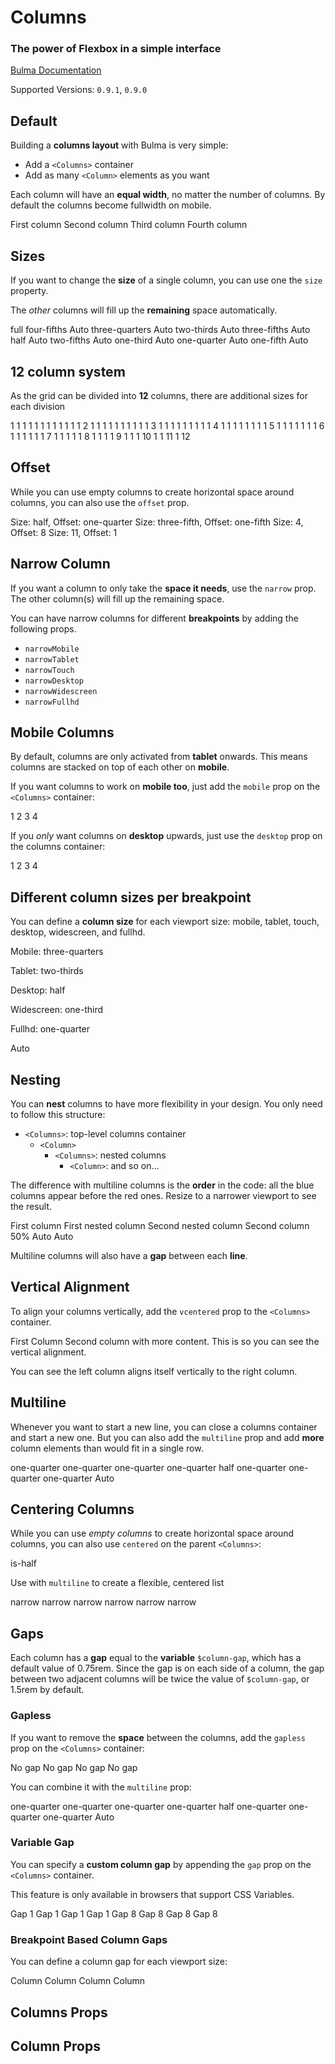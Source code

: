 

<Meta title="Layout/Columns" component={Columns} />

# Columns

### The power of **Flexbox** in a simple interface

[Bulma Documentation](https://bulma.io/documentation/columns/basics/)

Supported Versions: `0.9.1`, `0.9.0`

## Default

Building a **columns layout** with Bulma is very simple:

- Add a `<Columns>` container
- Add as many `<Column>` elements as you want

Each column will have an **equal width**, no matter the number of columns. By default the columns become fullwidth on mobile.

<Canvas>
  <Story name="Default">
    <Columns className="has-text-centered">
      <Column>
        <Notification color="primary">First column</Notification>
      </Column>
      <Column>
        <Notification color="primary">Second column</Notification>
      </Column>
      <Column>
        <Notification color="primary">Third column</Notification>
      </Column>
      <Column>
        <Notification color="primary">Fourth column</Notification>
      </Column>
    </Columns>
  </Story>
</Canvas>

## Sizes

If you want to change the **size** of a single column, you can use one the `size` property.

The *other* columns will fill up the **remaining** space automatically.

<Canvas>
  <Story name="Sizes">
    <Columns className="has-text-centered">
      <Column size="full">
        <Notification color="primary">full</Notification>
      </Column>
    </Columns>
    <Columns className="has-text-centered">
      <Column size="four-fifths">
        <Notification color="primary">four-fifths</Notification>
      </Column>
      <Column>
        <Notification>Auto</Notification>
      </Column>
    </Columns>
    <Columns className="has-text-centered">
      <Column size="three-quarters">
        <Notification color="primary">three-quarters</Notification>
      </Column>
      <Column>
        <Notification>Auto</Notification>
      </Column>
    </Columns>
    <Columns className="has-text-centered">
      <Column size="two-thirds">
        <Notification color="primary">two-thirds</Notification>
      </Column>
      <Column>
        <Notification>Auto</Notification>
      </Column>
    </Columns>
    <Columns className="has-text-centered">
      <Column size="three-fifths">
        <Notification color="primary">three-fifths</Notification>
      </Column>
      <Column>
        <Notification>Auto</Notification>
      </Column>
    </Columns>
    <Columns className="has-text-centered">
      <Column size="half">
        <Notification color="primary">half</Notification>
      </Column>
      <Column>
        <Notification>Auto</Notification>
      </Column>
    </Columns>
    <Columns className="has-text-centered">
      <Column size="two-fifths">
        <Notification color="primary">two-fifths</Notification>
      </Column>
      <Column>
        <Notification>Auto</Notification>
      </Column>
    </Columns>
    <Columns className="has-text-centered">
      <Column size="one-third">
        <Notification color="primary">one-third</Notification>
      </Column>
      <Column>
        <Notification>Auto</Notification>
      </Column>
    </Columns>
    <Columns className="has-text-centered">
      <Column size="one-quarter">
        <Notification color="primary">one-quarter</Notification>
      </Column>
      <Column>
        <Notification>Auto</Notification>
      </Column>
    </Columns>
    <Columns className="has-text-centered">
      <Column size="one-fifth">
        <Notification color="primary">one-fifth</Notification>
      </Column>
      <Column>
        <Notification>Auto</Notification>
      </Column>
    </Columns>
  </Story>
</Canvas>

## 12 column system

As the grid can be divided into **12** columns, there are additional sizes for each division

<Canvas>
  <Story name="12 column sizes">
    <Columns className="has-text-centered">
      <Column size="1">
        <Notification color="primary">1</Notification>
      </Column>
      <Column size="1"><Notification>1</Notification></Column>
      <Column size="1"><Notification>1</Notification></Column>
      <Column size="1"><Notification>1</Notification></Column>
      <Column size="1"><Notification>1</Notification></Column>
      <Column size="1"><Notification>1</Notification></Column>
      <Column size="1"><Notification>1</Notification></Column>
      <Column size="1"><Notification>1</Notification></Column>
      <Column size="1"><Notification>1</Notification></Column>
      <Column size="1"><Notification>1</Notification></Column>
      <Column size="1"><Notification>1</Notification></Column>
      <Column size="1"><Notification>1</Notification></Column>
    </Columns>
    <Columns className="has-text-centered">
      <Column size="2">
        <Notification color="primary">2</Notification>
      </Column>
      <Column size="1"><Notification>1</Notification></Column>
      <Column size="1"><Notification>1</Notification></Column>
      <Column size="1"><Notification>1</Notification></Column>
      <Column size="1"><Notification>1</Notification></Column>
      <Column size="1"><Notification>1</Notification></Column>
      <Column size="1"><Notification>1</Notification></Column>
      <Column size="1"><Notification>1</Notification></Column>
      <Column size="1"><Notification>1</Notification></Column>
      <Column size="1"><Notification>1</Notification></Column>
      <Column size="1"><Notification>1</Notification></Column>
    </Columns>
    <Columns className="has-text-centered">
      <Column size="3">
        <Notification color="primary">3</Notification>
      </Column>
      <Column size="1"><Notification>1</Notification></Column>
      <Column size="1"><Notification>1</Notification></Column>
      <Column size="1"><Notification>1</Notification></Column>
      <Column size="1"><Notification>1</Notification></Column>
      <Column size="1"><Notification>1</Notification></Column>
      <Column size="1"><Notification>1</Notification></Column>
      <Column size="1"><Notification>1</Notification></Column>
      <Column size="1"><Notification>1</Notification></Column>
      <Column size="1"><Notification>1</Notification></Column>
    </Columns>
    <Columns className="has-text-centered">
      <Column size="4">
        <Notification color="primary">4</Notification>
      </Column>
      <Column size="1"><Notification>1</Notification></Column>
      <Column size="1"><Notification>1</Notification></Column>
      <Column size="1"><Notification>1</Notification></Column>
      <Column size="1"><Notification>1</Notification></Column>
      <Column size="1"><Notification>1</Notification></Column>
      <Column size="1"><Notification>1</Notification></Column>
      <Column size="1"><Notification>1</Notification></Column>
      <Column size="1"><Notification>1</Notification></Column>
    </Columns>
    <Columns className="has-text-centered">
      <Column size="5">
        <Notification color="primary">5</Notification>
      </Column>
      <Column size="1"><Notification>1</Notification></Column>
      <Column size="1"><Notification>1</Notification></Column>
      <Column size="1"><Notification>1</Notification></Column>
      <Column size="1"><Notification>1</Notification></Column>
      <Column size="1"><Notification>1</Notification></Column>
      <Column size="1"><Notification>1</Notification></Column>
      <Column size="1"><Notification>1</Notification></Column>
    </Columns>
    <Columns className="has-text-centered">
      <Column size="6">
        <Notification color="primary">6</Notification>
      </Column>
      <Column size="1"><Notification>1</Notification></Column>
      <Column size="1"><Notification>1</Notification></Column>
      <Column size="1"><Notification>1</Notification></Column>
      <Column size="1"><Notification>1</Notification></Column>
      <Column size="1"><Notification>1</Notification></Column>
      <Column size="1"><Notification>1</Notification></Column>
    </Columns>
    <Columns className="has-text-centered">
      <Column size="7">
        <Notification color="primary">7</Notification>
      </Column>
      <Column size="1"><Notification>1</Notification></Column>
      <Column size="1"><Notification>1</Notification></Column>
      <Column size="1"><Notification>1</Notification></Column>
      <Column size="1"><Notification>1</Notification></Column>
      <Column size="1"><Notification>1</Notification></Column>
    </Columns>
    <Columns className="has-text-centered">
      <Column size="8">
        <Notification color="primary">8</Notification>
      </Column>
      <Column size="1"><Notification>1</Notification></Column>
      <Column size="1"><Notification>1</Notification></Column>
      <Column size="1"><Notification>1</Notification></Column>
      <Column size="1"><Notification>1</Notification></Column>
    </Columns>
    <Columns className="has-text-centered">
      <Column size="9">
        <Notification color="primary">9</Notification>
      </Column>
      <Column size="1"><Notification>1</Notification></Column>
      <Column size="1"><Notification>1</Notification></Column>
      <Column size="1"><Notification>1</Notification></Column>
    </Columns>
    <Columns className="has-text-centered">
      <Column size="10">
        <Notification color="primary">10</Notification>
      </Column>
      <Column size="1"><Notification>1</Notification></Column>
      <Column size="1"><Notification>1</Notification></Column>
    </Columns>
    <Columns className="has-text-centered">
      <Column size="11">
        <Notification color="primary">11</Notification>
      </Column>
      <Column size="1"><Notification>1</Notification></Column>
    </Columns>
    <Columns className="has-text-centered">
      <Column size="12">
        <Notification color="primary">12</Notification>
      </Column>
    </Columns>
  </Story>
</Canvas>

## Offset

While you can use empty columns to create horizontal space around columns, you can also use the `offset` prop.

<Canvas>
  <Story name="Offset">
    <Columns className="has-text-centered">
      <Column size="half" offset="one-quarter">
        <Notification color="primary">Size: half, Offset: one-quarter</Notification>
      </Column>
    </Columns>
    <Columns className="has-text-centered">
      <Column size="three-fifths" offset="one-fifth">
        <Notification color="primary">Size: three-fifth, Offset: one-fifth</Notification>
      </Column>
    </Columns>
    <Columns className="has-text-centered">
      <Column size="4" offset="8">
        <Notification color="primary">Size: 4, Offset: 8</Notification>
      </Column>
    </Columns>
    <Columns className="has-text-centered">
      <Column size="11" offset="1">
        <Notification color="primary">Size: 11, Offset: 1</Notification>
      </Column>
    </Columns>
  </Story>
</Canvas>

## Narrow Column

If you want a column to only take the **space it needs**, use the `narrow` prop. The other column(s) will fill up the remaining space.

<Canvas>
  <Story name="Narrow">
    <Columns className="has-text-centered">
      <Column narrow>
        <Box style={{ width: 200 }}>
          <Title size="5">Narrow Column</Title>
          <Title subtitle>This column is only 200px wide</Title>
        </Box>
      </Column>
      <Column>
        <Box>
          <Title size="5">Flexible Column</Title>
          <Title subtitle>This column will take up the remaining space available.</Title>
        </Box>
      </Column>
    </Columns>
  </Story>
</Canvas>

You can have narrow columns for different **breakpoints** by adding the following props.

- `narrowMobile`
- `narrowTablet`
- `narrowTouch`
- `narrowDesktop`
- `narrowWidescreen`
- `narrowFullhd`

## Mobile Columns

By default, columns are only activated from **tablet** onwards. This means columns are stacked on top of each other on **mobile**.

If you want columns to work on **mobile too**, just add the `mobile` prop on the `<Columns>` container:

<Canvas>
  <Story name="Mobile">
    <Columns className="has-text-centered" mobile>
      <Column><Notification color="primary">1</Notification></Column>
      <Column><Notification color="primary">2</Notification></Column>
      <Column><Notification color="primary">3</Notification></Column>
      <Column><Notification color="primary">4</Notification></Column>
    </Columns>
  </Story>
</Canvas>

If you *only* want columns on **desktop** upwards, just use the `desktop` prop on the columns container:

<Canvas>
  <Story name="Desktop">
    <Columns className="has-text-centered" desktop>
      <Column><Notification color="primary">1</Notification></Column>
      <Column><Notification color="primary">2</Notification></Column>
      <Column><Notification color="primary">3</Notification></Column>
      <Column><Notification color="primary">4</Notification></Column>
    </Columns>
  </Story>
</Canvas>

## Different column sizes per breakpoint

You can define a **column size** for each viewport size: mobile, tablet, touch, desktop, widescreen, and fullhd.

<Canvas>
  <Story name="Multiple Breakpoints">
    <Columns className="has-text-centered" mobile>
      <Column
        mobileSize="three-quarters"
        tabletSize="two-thirds"
        desktopSize="half"
        widescreenSize="one-third"
        fullhdSize="one-quarter"
      >
        <Notification color="primary">
          <p>Mobile: three-quarters</p>
          <p>Tablet: two-thirds</p>
          <p>Desktop: half</p>
          <p>Widescreen: one-third</p>
          <p>Fullhd: one-quarter</p>
        </Notification>
      </Column>
      <Column>
        <Notification>Auto</Notification>
      </Column>
    </Columns>
  </Story>
</Canvas>

## Nesting

You can **nest** columns to have more flexibility in your design. You only need to follow this structure:

- `<Columns>`: top-level columns container
  - `<Column>`
    - `<Columns>`: nested columns
      - `<Column>`: and so on...

The difference with multiline columns is the **order** in the code: all the blue columns appear before the red ones. Resize to a narrower viewport to see the result.

<Canvas>
  <Story name="Multiline Nesting">
    <Columns className="has-text-centered">
      <Column>
        <Notification color="info">First column</Notification>
        <Columns mobile>
          <Column>
            <Notification color="info">First nested column</Notification>
          </Column>
          <Column>
            <Notification color="info">Second nested column</Notification>
          </Column>
        </Columns>
      </Column>
      <Column>
        <Notification color="danger">Second column</Notification>
        <Columns mobile>
          <Column size="half">
            <Notification color="danger">50%</Notification>
          </Column>
          <Column>
            <Notification color="danger">Auto</Notification>
          </Column>
          <Column>
            <Notification color="danger">Auto</Notification>
          </Column>
        </Columns>
      </Column>
    </Columns>
  </Story>
</Canvas>

Multiline columns will also have a **gap** between each **line**.

## Vertical Alignment

To align your columns vertically, add the `vcentered` prop to the `<Columns>` container.

<Canvas>
  <Story name="Vertical Alignment">
    <Columns vcentered>
      <Column size="8">
        <Notification color="primary">First Column</Notification>
      </Column>
      <Column>
        <Notification color="primary">
          Second column with more content. This is so you can see the vertical alignment.
        </Notification>
      </Column>
    </Columns>
  </Story>
</Canvas>

You can see the left column aligns itself vertically to the right column.

## Multiline

Whenever you want to start a new line, you can close a columns container and start a new one. But you can also add the `multiline` prop and add **more** column elements than would fit in a single row.

<Canvas>
  <Story name="Multiline">
    <Columns className="has-text-centered" multiline mobile>
      <Column size="one-quarter">
        <Notification color="primary">one-quarter</Notification>
      </Column>
      <Column size="one-quarter">
        <Notification color="primary">one-quarter</Notification>
      </Column>
      <Column size="one-quarter">
        <Notification color="primary">one-quarter</Notification>
      </Column>
      <Column size="one-quarter">
        <Notification color="primary">one-quarter</Notification>
      </Column>
      <Column size="half">
        <Notification color="primary">half</Notification>
      </Column>
      <Column size="one-quarter">
        <Notification color="primary">one-quarter</Notification>
      </Column>
      <Column size="one-quarter">
        <Notification color="primary">one-quarter</Notification>
      </Column>
      <Column size="one-quarter">
        <Notification color="primary">one-quarter</Notification>
      </Column>
      <Column>
        <Notification color="primary">Auto</Notification>
      </Column>
    </Columns>
  </Story>
</Canvas>

## Centering Columns

While you can use *empty columns* to create horizontal space around columns, you can also use `centered` on the parent `<Columns>`:

<Canvas>
  <Story name="Centered">
    <Columns className="has-text-centered" mobile centered>
      <Column size="half">
        <Notification color="primary">is-half</Notification>
      </Column>
    </Columns>
  </Story>
</Canvas>

Use with `multiline` to create a flexible, centered list

<Canvas>
  <Story name="Centered multiline">
    <Columns className="has-text-centered" mobile multiline centered>
      <Column narrow>
        <Notification color="primary">narrow</Notification>
      </Column>
      <Column narrow>
        <Notification color="primary">narrow</Notification>
      </Column>
      <Column narrow>
        <Notification color="primary">narrow</Notification>
      </Column>
      <Column narrow>
        <Notification color="primary">narrow</Notification>
      </Column>
      <Column narrow>
        <Notification color="primary">narrow</Notification>
      </Column>
      <Column narrow>
        <Notification color="primary">narrow</Notification>
      </Column>
    </Columns>
  </Story>
</Canvas>

## Gaps

Each column has a **gap** equal to the **variable** `$column-gap`, which has a default value of 0.75rem.
Since the gap is on each side of a column, the gap between two adjacent columns will be twice the value of `$column-gap`, or 1.5rem by default.

### Gapless

If you want to remove the **space** between the columns, add the `gapless` prop on the `<Columns>` container:

<Canvas>
  <Story name="Gapless">
    <Columns className="has-text-centered" gapless>
      <Column><Notification color="primary">No gap</Notification></Column>
      <Column><Notification color="primary">No gap</Notification></Column>
      <Column><Notification color="primary">No gap</Notification></Column>
      <Column><Notification color="primary">No gap</Notification></Column>
    </Columns>
  </Story>
</Canvas>

You can combine it with the `multiline` prop:

<Canvas>
  <Story name="Multiline Gapless">
    <Columns className="has-text-centered" gapless multiline mobile>
      <Column size="one-quarter">
        <Notification color="primary">one-quarter</Notification>
      </Column>
      <Column size="one-quarter">
        <Notification color="primary">one-quarter</Notification>
      </Column>
      <Column size="one-quarter">
        <Notification color="primary">one-quarter</Notification>
      </Column>
      <Column size="one-quarter">
        <Notification color="primary">one-quarter</Notification>
      </Column>
      <Column size="half">
        <Notification color="primary">half</Notification>
      </Column>
      <Column size="one-quarter">
        <Notification color="primary">one-quarter</Notification>
      </Column>
      <Column size="one-quarter">
        <Notification color="primary">one-quarter</Notification>
      </Column>
      <Column size="one-quarter">
        <Notification color="primary">one-quarter</Notification>
      </Column>
      <Column>
        <Notification color="primary">Auto</Notification>
      </Column>
    </Columns>
  </Story>
</Canvas>

### Variable Gap

You can specify a **custom column gap** by appending the `gap` prop on the `<Columns>` container.

This feature is only available in browsers that support CSS Variables.

<Canvas>
  <Story name="Variable Gap">
    <Columns className="has-text-centered" gap="1">
      <Column><Notification color="primary">Gap 1</Notification></Column>
      <Column><Notification color="primary">Gap 1</Notification></Column>
      <Column><Notification color="primary">Gap 1</Notification></Column>
      <Column><Notification color="primary">Gap 1</Notification></Column>
    </Columns>
    <Columns className="has-text-centered" gap="8">
      <Column><Notification color="primary">Gap 8</Notification></Column>
      <Column><Notification color="primary">Gap 8</Notification></Column>
      <Column><Notification color="primary">Gap 8</Notification></Column>
      <Column><Notification color="primary">Gap 8</Notification></Column>
    </Columns>
  </Story>
</Canvas>

### Breakpoint Based Column Gaps

You can define a column gap for each viewport size:

<Canvas>
  <Story name="Breakpoint Variable Gaps">
    <Columns
      className="has-text-centered"
      mobileGap="1"
      tabletGap="0"
      desktopGap="3"
      widescreenGap="8"
      fullhdGap="2"
      mobile
    >
      <Column><Notification color="primary">Column</Notification></Column>
      <Column><Notification color="primary">Column</Notification></Column>
      <Column><Notification color="primary">Column</Notification></Column>
      <Column><Notification color="primary">Column</Notification></Column>
    </Columns>
  </Story>
</Canvas>

## Columns Props

<ArgsTable of={Columns} />

## Column Props

<ArgsTable of={Column} />

